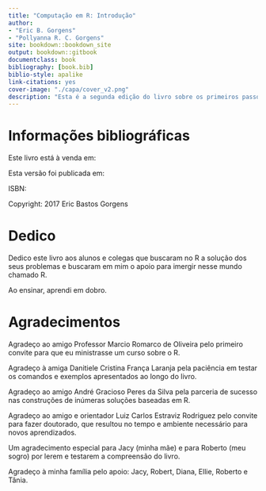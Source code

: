 ```yaml
--- 
title: "Computação em R: Introdução"
author: 
- "Eric B. Gorgens"
- "Pollyanna R. C. Gorgens"
site: bookdown::bookdown_site
output: bookdown::gitbook
documentclass: book
bibliography: [book.bib]
biblio-style: apalike
link-citations: yes
cover-image: "./capa/cover_v2.png"
description: "Esta é a segunda edição do livro sobre os primeiros passos na programação cietífica em R. Amadurecemos, aprendemos e ajustamos pontos que vocês, nossos leitores perceberam e nos comunicaram."
---
```


# Informações bibliográficas {-}

Este livro está à venda em: 

Esta versão foi publicada em:

ISBN:

Copyright: 2017 Eric Bastos Gorgens

# Dedico {-}

Dedico este livro aos alunos e colegas que buscaram no R a solução dos seus problemas e buscaram em mim o apoio para imergir nesse mundo chamado R.

Ao ensinar, aprendi em dobro.


# Agradecimentos {-}

Agradeço ao amigo Professor Marcio Romarco de Oliveira pelo primeiro convite para que eu ministrasse um curso sobre o R.

Agradeço à amiga Danitiele Cristina França Laranja pela paciência em testar os comandos e exemplos apresentados ao longo do livro.

Agradeço ao amigo André Gracioso Peres da Silva pela parceria de sucesso nas construções de inúmeras soluções baseadas em R.

Agradeço ao amigo e orientador Luiz Carlos Estraviz Rodriguez pelo convite para fazer doutorado, que resultou no tempo e ambiente necessário para novos aprendizados.

Um agradecimento especial para Jacy (minha mãe) e para Roberto (meu sogro) por lerem e testarem a compreensão do livro.

Agradeço à minha família pelo apoio: Jacy, Robert, Diana, Ellie, Roberto e Tânia.
